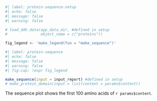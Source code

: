 ```r
#| label: protein-sequence-setup
#| echo: false
#| message: false
#| warning: false

# load_ddh_data(app_data_dir, #defined in setup
#               object_name = c("proteins"))

fig_legend <- 'make_legend(fun = "make_sequence")'
```

```r
#| label: protein-sequence
#| echo: false
#| message: false
#| warning: false
#| fig-cap: !expr fig_legend

make_sequence(input = input_report) #defined in setup
# make_protein_domain(input = list(content = params$content))
```
The sequence plot shows the first 100 amino acids of `r params$content`. 
